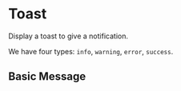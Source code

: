 
<Meta title="components/Toast" />

# Toast

Display a toast to give a notification.

We have four types: `info`, `warning`, `error`, `success`.

## Basic Message

<Preview>
    <Toast type='info' text='This is a info toast!' />
    <Toast type='warning' text='This is a warning toast!' />
    <Toast type='error' text='This is a error toast!' />
    <Toast type='success' text='This is a success toast!' />
</Preview>
